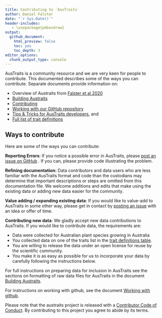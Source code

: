 ```yaml
---
title: Contributing to `AusTraits`
author: Daniel Falster
date: "`r Sys.Date()`"
header-includes:
   - \usepackage{pmboxdraw}
output:
  github_document:
    html_preview: false
    toc: yes
    toc_depth: 3
editor_options:
  chunk_output_type: console
---
```


AusTraits is a community resource and we are very keen for people to contribute. This documented describes some of the ways you can contribute. Separate documents provide information on: 

- Overview of Austraits from [Falster et al 2020](XXXX)
- [Building Austraits](docs/Building.md)
- [Contributing](docs/Contributing.md)
- [Working with our GitHub repository](docs/Working_with_github.md)
- [Tips & Tricks for AusTraits developers](docs/TipTricks.md), and
- [Full list of trait definitions](docs/Trait_definitions.md)

## Ways to contribute

Here are some of the ways you can contribute: 

**Reporting Errors**: If you notice a possible error in AusTraits, please [post an issue on GitHub](https://github.com/traitecoevo/austraits.build/issues) . If you can, please provide code illustrating the problem.

**Refining documentation:** Data contributors and data users who are less familiar with the AusTraits format and code than the custodians may determine that important descriptions or steps are omitted from this documentation file. We welcome additions and edits that make using the existing data or adding new data easier for the community.

**Value adding / expanding existing data**: If you would like to value-add to AusTraits in some other way, please get in contact by [posting an issue](https://github.com/traitecoevo/austraits/issues) with an idea or offer of time.

**Contributing new data**: We gladly accept new data contributions to AusTraits. If you would like to contribute data, the requirements are:

- Data were collected for Australian plant species growing in Australia
- You collected data on one of the traits list in the [trait definitions table](Trait_definitions.md).
- You are willing to release the data under an open license for reuse by the scientific community.
- You make it is as easy as possible for us to incorporate your data by carefully following the instructions below.


For full instructions on preparing data for inclusion in AusTraits see the sections on formatting of raw data files for AusTraits in the document [Building Austraits](Building.md).

For instructions on working with github, see the document [Working with github](Working_with_github.md).

Please note that the austraits project is released with a [Contributor Code of Conduct](../.github/CODE_OF_CONDUCT.md). By contributing to this project you agree to abide by its terms.

